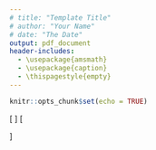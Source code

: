 ```yaml
---
# title: "Template Title"
# author: "Your Name"
# date: "The Date"
output: pdf_document
header-includes: 
  - \usepackage{amsmath}
  - \usepackage{caption}
  - \thispagestyle{empty}
---
```


```r
knitr::opts_chunk$set(echo = TRUE)
```



\begin{center}
 Within-model. 
\end{center}
 \[
\begin{aligned} 
\begin{bmatrix}
 y_{1, t}^w \\
y_{2, t}^w \\ \end{bmatrix} &= 
\begin{bmatrix}
 0 &\phi_{12} \\ 
\phi_{21} & \phi_{22} \\ 
 \end{bmatrix} 
\begin{bmatrix}
 y_{1, t - 1}^w \\
y_{2, t - 1}^w \\ \end{bmatrix} + 
\begin{bmatrix}
 \zeta_{y,1, t} \\
\zeta_{y,2, t} \\ \end{bmatrix} ,\\ 
 & \text{with}~
  \zeta_{y, i} \sim \mathit{MVN}(\mathbf{0}, \mathbf{\Psi}) 
\end{aligned}
\]
\begin{center}
 Between-model. 
\end{center}
 \[
\begin{aligned} 
\begin{bmatrix}
 \mu_{1,i}\\
\mu_{2,i}\\
\phi_{12,i}\\
\phi_{21,i}\\
\phi_{22,i}\\
\log(\pi_{1,i})\\
\log(\pi_{2,i})\\
\log(\pi_{12,i})\\ \end{bmatrix} &= 
\begin{bmatrix}
 \gamma_{\mu_{1}}\\
\gamma_{\mu_{2}}\\
\gamma_{\phi_{12}}\\
\gamma_{\phi_{21}}\\
\gamma_{\phi_{22}}\\
\gamma_{\log(\pi_{1})}\\
\gamma_{\log(\pi_{2})}\\
\gamma_{\log(\pi_{12})}\\ \end{bmatrix} + 
\begin{bmatrix}
 \upsilon_{\mu_{1},i}\\
\upsilon_{\mu_{2},i}\\
\upsilon_{\phi_{12},i}\\
\upsilon_{\phi_{21},i}\\
\upsilon_{\phi_{22},i}\\
\upsilon_{\log(\pi_{1}),i}\\
\upsilon_{\log(\pi_{2}),i}\\
\upsilon_{\log(\pi_{12}),i}\\ \end{bmatrix} ,\\ 
 & \text{with}~
  \upsilon_{i} \sim \mathit{MVN}(\mathbf{0}, \mathbf{\Omega}) 
\end{aligned}
\]